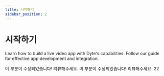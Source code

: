 ```yaml
---
title: 시작하기
sidebar_position: 2
---
```


# 시작하기

Learn how to build a live video app with Dyte's capabilities. Follow our guide for effective app development and integration.

이 부분이 수정되었습니다! 리뷰해주세요.
이 부분이 수정되었습니다! 리뷰해주세요. 22